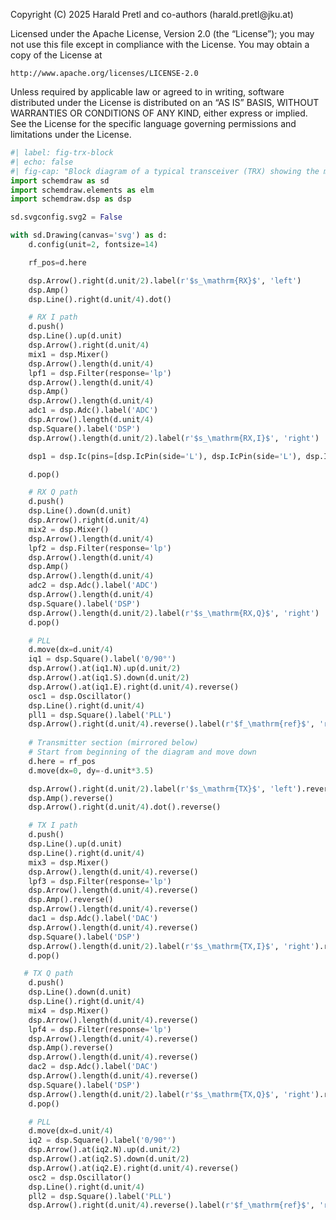 ::: {.content-hidden}
Copyright (C) 2025 Harald Pretl and co-authors (harald.pretl@jku.at)

Licensed under the Apache License, Version 2.0 (the "License");
you may not use this file except in compliance with the License.
You may obtain a copy of the License at

    http://www.apache.org/licenses/LICENSE-2.0

Unless required by applicable law or agreed to in writing, software
distributed under the License is distributed on an "AS IS" BASIS,
WITHOUT WARRANTIES OR CONDITIONS OF ANY KIND, either express or implied.
See the License for the specific language governing permissions and
limitations under the License.
:::

```python
#| label: fig-trx-block
#| echo: false
#| fig-cap: "Block diagram of a typical transceiver (TRX) showing the main functional blocks of RX and TX. The modem provides the digital baseband processing and interfaces to the rest of the system." 
import schemdraw as sd
import schemdraw.elements as elm
import schemdraw.dsp as dsp

sd.svgconfig.svg2 = False

with sd.Drawing(canvas='svg') as d:
    d.config(unit=2, fontsize=14)

    rf_pos=d.here

    dsp.Arrow().right(d.unit/2).label(r'$s_\mathrm{RX}$', 'left')
    dsp.Amp()
    dsp.Line().right(d.unit/4).dot()

    # RX I path
    d.push()
    dsp.Line().up(d.unit)
    dsp.Arrow().right(d.unit/4)
    mix1 = dsp.Mixer()
    dsp.Arrow().length(d.unit/4)
    lpf1 = dsp.Filter(response='lp')
    dsp.Arrow().length(d.unit/4)
    dsp.Amp()
    dsp.Arrow().length(d.unit/4)
    adc1 = dsp.Adc().label('ADC')
    dsp.Arrow().length(d.unit/4)
    dsp.Square().label('DSP')
    dsp.Arrow().length(d.unit/2).label(r'$s_\mathrm{RX,I}$', 'right')

    dsp1 = dsp.Ic(pins=[dsp.IcPin(side='L'), dsp.IcPin(side='L'), dsp.IcPin(side='R')], size=(2.75, 12), leadlen=0).anchor('inL2').label('MODEM')

    d.pop()

    # RX Q path
    d.push()
    dsp.Line().down(d.unit)
    dsp.Arrow().right(d.unit/4)
    mix2 = dsp.Mixer()
    dsp.Arrow().length(d.unit/4)
    lpf2 = dsp.Filter(response='lp')
    dsp.Arrow().length(d.unit/4)
    dsp.Amp()
    dsp.Arrow().length(d.unit/4)
    adc2 = dsp.Adc().label('ADC')
    dsp.Arrow().length(d.unit/4)
    dsp.Square().label('DSP')
    dsp.Arrow().length(d.unit/2).label(r'$s_\mathrm{RX,Q}$', 'right')
    d.pop()

    # PLL
    d.move(dx=d.unit/4)
    iq1 = dsp.Square().label('0/90°')
    dsp.Arrow().at(iq1.N).up(d.unit/2)
    dsp.Arrow().at(iq1.S).down(d.unit/2)
    dsp.Arrow().at(iq1.E).right(d.unit/4).reverse()
    osc1 = dsp.Oscillator()
    dsp.Line().right(d.unit/4)
    pll1 = dsp.Square().label('PLL')
    dsp.Arrow().right(d.unit/4).reverse().label(r'$f_\mathrm{ref}$', 'right')
    
    # Transmitter section (mirrored below)
    # Start from beginning of the diagram and move down
    d.here = rf_pos
    d.move(dx=0, dy=-d.unit*3.5)

    dsp.Arrow().right(d.unit/2).label(r'$s_\mathrm{TX}$', 'left').reverse()
    dsp.Amp().reverse()
    dsp.Arrow().right(d.unit/4).dot().reverse()

    # TX I path
    d.push()
    dsp.Line().up(d.unit)
    dsp.Line().right(d.unit/4)
    mix3 = dsp.Mixer()
    dsp.Arrow().length(d.unit/4).reverse()
    lpf3 = dsp.Filter(response='lp')
    dsp.Arrow().length(d.unit/4).reverse()
    dsp.Amp().reverse()
    dsp.Arrow().length(d.unit/4).reverse()
    dac1 = dsp.Adc().label('DAC')
    dsp.Arrow().length(d.unit/4).reverse()
    dsp.Square().label('DSP')
    dsp.Arrow().length(d.unit/2).label(r'$s_\mathrm{TX,I}$', 'right').reverse()
    d.pop()

   # TX Q path
    d.push()
    dsp.Line().down(d.unit)
    dsp.Line().right(d.unit/4)
    mix4 = dsp.Mixer()
    dsp.Arrow().length(d.unit/4).reverse()
    lpf4 = dsp.Filter(response='lp')
    dsp.Arrow().length(d.unit/4).reverse()
    dsp.Amp().reverse()
    dsp.Arrow().length(d.unit/4).reverse()
    dac2 = dsp.Adc().label('DAC')
    dsp.Arrow().length(d.unit/4).reverse()
    dsp.Square().label('DSP')
    dsp.Arrow().length(d.unit/2).label(r'$s_\mathrm{TX,Q}$', 'right').reverse()
    d.pop()

    # PLL
    d.move(dx=d.unit/4)
    iq2 = dsp.Square().label('0/90°')
    dsp.Arrow().at(iq2.N).up(d.unit/2)
    dsp.Arrow().at(iq2.S).down(d.unit/2)
    dsp.Arrow().at(iq2.E).right(d.unit/4).reverse()
    osc2 = dsp.Oscillator()
    dsp.Line().right(d.unit/4)
    pll2 = dsp.Square().label('PLL')
    dsp.Arrow().right(d.unit/4).reverse().label(r'$f_\mathrm{ref}$', 'right')
```
